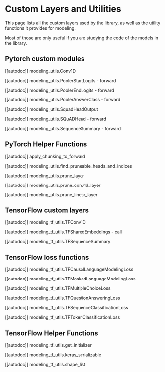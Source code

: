 <!--Copyright 2020 The HuggingFace Team. All rights reserved.

Licensed under the Apache License, Version 2.0 (the "License"); you may not use this file except in compliance with
the License. You may obtain a copy of the License at

http://www.apache.org/licenses/LICENSE-2.0

Unless required by applicable law or agreed to in writing, software distributed under the License is distributed on
an "AS IS" BASIS, WITHOUT WARRANTIES OR CONDITIONS OF ANY KIND, either express or implied. See the License for the
specific language governing permissions and limitations under the License.
-->

# Custom Layers and Utilities

This page lists all the custom layers used by the library, as well as the utility functions it provides for modeling.

Most of those are only useful if you are studying the code of the models in the library.


## Pytorch custom modules

[[autodoc]] modeling_utils.Conv1D

[[autodoc]] modeling_utils.PoolerStartLogits
    - forward

[[autodoc]] modeling_utils.PoolerEndLogits
    - forward

[[autodoc]] modeling_utils.PoolerAnswerClass
    - forward

[[autodoc]] modeling_utils.SquadHeadOutput

[[autodoc]] modeling_utils.SQuADHead
    - forward

[[autodoc]] modeling_utils.SequenceSummary
    - forward

## PyTorch Helper Functions

[[autodoc]] apply_chunking_to_forward

[[autodoc]] modeling_utils.find_pruneable_heads_and_indices

[[autodoc]] modeling_utils.prune_layer

[[autodoc]] modeling_utils.prune_conv1d_layer

[[autodoc]] modeling_utils.prune_linear_layer

## TensorFlow custom layers

[[autodoc]] modeling_tf_utils.TFConv1D

[[autodoc]] modeling_tf_utils.TFSharedEmbeddings
    - call

[[autodoc]] modeling_tf_utils.TFSequenceSummary

## TensorFlow loss functions

[[autodoc]] modeling_tf_utils.TFCausalLanguageModelingLoss

[[autodoc]] modeling_tf_utils.TFMaskedLanguageModelingLoss

[[autodoc]] modeling_tf_utils.TFMultipleChoiceLoss

[[autodoc]] modeling_tf_utils.TFQuestionAnsweringLoss

[[autodoc]] modeling_tf_utils.TFSequenceClassificationLoss

[[autodoc]] modeling_tf_utils.TFTokenClassificationLoss

## TensorFlow Helper Functions

[[autodoc]] modeling_tf_utils.get_initializer

[[autodoc]] modeling_tf_utils.keras_serializable

[[autodoc]] modeling_tf_utils.shape_list
